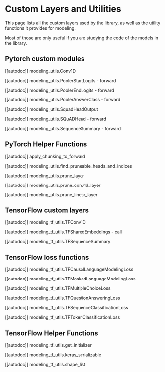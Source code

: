 <!--Copyright 2020 The HuggingFace Team. All rights reserved.

Licensed under the Apache License, Version 2.0 (the "License"); you may not use this file except in compliance with
the License. You may obtain a copy of the License at

http://www.apache.org/licenses/LICENSE-2.0

Unless required by applicable law or agreed to in writing, software distributed under the License is distributed on
an "AS IS" BASIS, WITHOUT WARRANTIES OR CONDITIONS OF ANY KIND, either express or implied. See the License for the
specific language governing permissions and limitations under the License.
-->

# Custom Layers and Utilities

This page lists all the custom layers used by the library, as well as the utility functions it provides for modeling.

Most of those are only useful if you are studying the code of the models in the library.


## Pytorch custom modules

[[autodoc]] modeling_utils.Conv1D

[[autodoc]] modeling_utils.PoolerStartLogits
    - forward

[[autodoc]] modeling_utils.PoolerEndLogits
    - forward

[[autodoc]] modeling_utils.PoolerAnswerClass
    - forward

[[autodoc]] modeling_utils.SquadHeadOutput

[[autodoc]] modeling_utils.SQuADHead
    - forward

[[autodoc]] modeling_utils.SequenceSummary
    - forward

## PyTorch Helper Functions

[[autodoc]] apply_chunking_to_forward

[[autodoc]] modeling_utils.find_pruneable_heads_and_indices

[[autodoc]] modeling_utils.prune_layer

[[autodoc]] modeling_utils.prune_conv1d_layer

[[autodoc]] modeling_utils.prune_linear_layer

## TensorFlow custom layers

[[autodoc]] modeling_tf_utils.TFConv1D

[[autodoc]] modeling_tf_utils.TFSharedEmbeddings
    - call

[[autodoc]] modeling_tf_utils.TFSequenceSummary

## TensorFlow loss functions

[[autodoc]] modeling_tf_utils.TFCausalLanguageModelingLoss

[[autodoc]] modeling_tf_utils.TFMaskedLanguageModelingLoss

[[autodoc]] modeling_tf_utils.TFMultipleChoiceLoss

[[autodoc]] modeling_tf_utils.TFQuestionAnsweringLoss

[[autodoc]] modeling_tf_utils.TFSequenceClassificationLoss

[[autodoc]] modeling_tf_utils.TFTokenClassificationLoss

## TensorFlow Helper Functions

[[autodoc]] modeling_tf_utils.get_initializer

[[autodoc]] modeling_tf_utils.keras_serializable

[[autodoc]] modeling_tf_utils.shape_list
